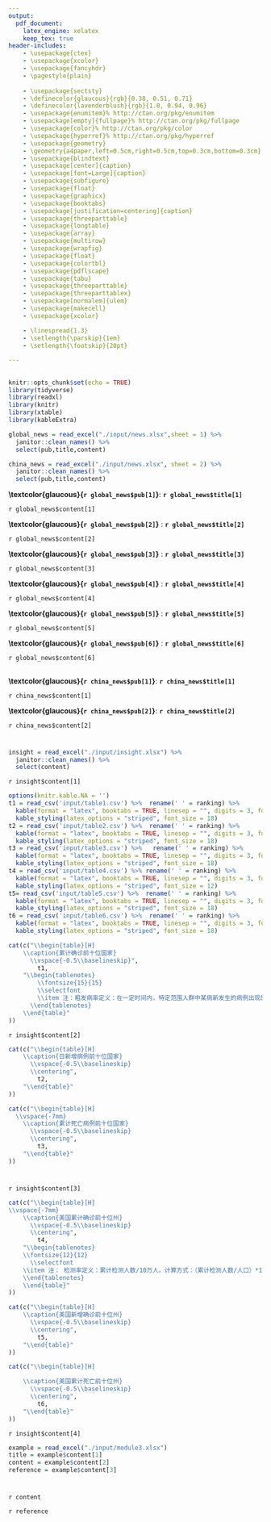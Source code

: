 ```yaml
---
output: 
  pdf_document:
    latex_engine: xelatex
    keep_tex: true
header-includes:
    - \usepackage{ctex}
    - \usepackage{xcolor}
    - \usepackage{fancyhdr}
    - \pagestyle{plain}
    
    - \usepackage{sectsty}
    - \definecolor{glaucous}{rgb}{0.38, 0.51, 0.71}
    - \definecolor{lavenderblush}{rgb}{1.0, 0.94, 0.96}
    - \usepackage{enumitem}% http://ctan.org/pkg/enumitem
    - \usepackage[empty]{fullpage}% http://ctan.org/pkg/fullpage
    - \usepackage{color}% http://ctan.org/pkg/color
    - \usepackage{hyperref}% http://ctan.org/pkg/hyperref
    - \usepackage{geometry}
    - \geometry{a4paper,left=0.5cm,right=0.5cm,top=0.3cm,bottom=0.3cm}
    - \usepackage{blindtext}
    - \usepackage[center]{caption}
    - \usepackage[font=Large]{caption}
    - \usepackage{subfigure}
    - \usepackage{float}
    - \usepackage{graphicx}
    - \usepackage{booktabs}
    - \usepackage[justification=centering]{caption}
    - \usepackage{threeparttable}
    - \usepackage{longtable}
    - \usepackage{array}
    - \usepackage{multirow}
    - \usepackage{wrapfig}
    - \usepackage{float}
    - \usepackage{colortbl}
    - \usepackage{pdflscape}
    - \usepackage{tabu}
    - \usepackage{threeparttable}
    - \usepackage{threeparttablex}
    - \usepackage[normalem]{ulem}
    - \usepackage{makecell}
    - \usepackage{xcolor}

    - \linespread{1.3}
    - \setlength{\parskip}{1em}
    - \setlength{\footskip}{20pt}

---
```

\fontsize{22}{22}
\selectfont
\vspace{-10truemm}

\newcommand{\resheading}[1]{%
  \noindent\fcolorbox{lavenderblush}{lavenderblush}{\makebox[\dimexpr\textwidth-2\fboxsep-2\fboxrule][l]{\textbf{~#1}}}%
}

\begin{center}
\includegraphics[height=2cm]{./input/logo2.png} 
\end{center}


\begin{center}
\fontsize{45}{45}
\textcolor{glaucous}{\textbf{新冠早报}}
\end{center}

\begin{center}
\fontsize{22}{22}
{\textcolor{glaucous}{\textbf{第19期 \space 4月16日}}}
\end{center}


\resheading{\Huge 每日新闻}


## \textcolor{glaucous}{\Huge 国际}


```r
knitr::opts_chunk$set(echo = TRUE)
library(tidyverse)
library(readxl)
library(knitr)
library(xtable)
library(kableExtra)

global_news = read_excel("./input/news.xlsx",sheet = 1) %>%
  janitor::clean_names() %>% 
  select(pub,title,content)

china_news = read_excel("./input/news.xlsx", sheet = 2) %>%
  janitor::clean_names() %>% 
  select(pub,title,content)
```


**\textcolor{glaucous}{`r global_news$pub[1]`}**: **`r global_news$title[1]`**

`r global_news$content[1]`

**\textcolor{glaucous}{`r global_news$pub[2]`}** : **`r global_news$title[2]`**

`r global_news$content[2]`

**\textcolor{glaucous}{`r global_news$pub[3]`}** : **`r global_news$title[3]`**

`r global_news$content[3]`

**\textcolor{glaucous}{`r global_news$pub[4]`}** : **`r global_news$title[4]`**

`r global_news$content[4]`

**\textcolor{glaucous}{`r global_news$pub[5]`}** : **`r global_news$title[5]`**

`r global_news$content[5]`

**\textcolor{glaucous}{`r global_news$pub[6]`}** : **`r global_news$title[6]`**

`r global_news$content[6]`

## \textcolor{glaucous}{\Huge 国内}
**\textcolor{glaucous}{`r china_news$pub[1]`}**: **`r china_news$title[1]`**

`r china_news$content[1]`

**\textcolor{glaucous}{`r china_news$pub[2]`}**: **`r china_news$title[2]`**

`r china_news$content[2]`





\resheading{\Huge 疫情观察}

\begin{Large}
{数据源：约翰霍普金斯大学，The COVID Tracking Project \\ 数据截止至：北京时间3月28日 早4:00}
\end{Large}

# \textcolor{glaucous}{\Huge 一、世界疫情}
```r
insight = read_excel("./input/insight.xlsx") %>%
  janitor::clean_names() %>% 
  select(content)
```

`r insight$content[1]`

\begin{figure}[H]
\caption{世界疫情分布图} %最终文档中希望显示的图片标题
\centering
\includegraphics[]{./input/covid1.png} %插入图片，[]中设置图片大小，{}中是图片文件名
\label{} %用于文内引用的标签
\end{figure}


```r
options(knitr.kable.NA = '')
t1 = read_csv('input/table1.csv') %>%  rename(' ' = ranking) %>%
  kable(format = "latex", booktabs = TRUE, linesep = "", digits = 3, format.args = list(big.mark = ',')) %>% 
  kable_styling(latex_options = "striped", font_size = 18)
t2 = read_csv('input/table2.csv') %>%  rename(' ' = ranking) %>% 
  kable(format = "latex", booktabs = TRUE, linesep = "", digits = 3, format.args = list(big.mark = ',')) %>% 
  kable_styling(latex_options = "striped", font_size = 18)
t3 = read_csv('input/table3.csv') %>%   rename(' ' = ranking) %>% 
  kable(format = "latex", booktabs = TRUE, linesep = "", digits = 3, format.args = list(big.mark = ',')) %>% 
  kable_styling(latex_options = "striped", font_size = 18)
t4 = read_csv('input/table4.csv') %>% rename(' ' = ranking) %>% 
  kable(format = "latex", booktabs = TRUE, linesep = "", digits = 3, format.args = list(big.mark = ',')) %>% 
  kable_styling(latex_options = "striped", font_size = 12)
t5= read_csv('input/table5.csv') %>%  rename(' ' = ranking) %>% 
  kable(format = "latex", booktabs = TRUE, linesep = "", digits = 3, format.args = list(big.mark = ',')) %>% 
  kable_styling(latex_options = "striped", font_size = 18)
t6 = read_csv('input/table6.csv') %>%  rename(' ' = ranking) %>% 
  kable(format = "latex", booktabs = TRUE, linesep = "", digits = 3, format.args = list(big.mark = ',')) %>% 
  kable_styling(latex_options = "striped", font_size = 18)
```

```r
cat(c("\\begin{table}[H]
    \\caption{累计确诊前十位国家}
      \\vspace{-0.5\\baselineskip}",
        t1,
    "\\begin{tablenotes}
        \\fontsize{15}{15}
        \\selectfont
        \\item 注：粗发病率定义：在一定时间内，特定范围人群中某病新发生的病例出现的频率。计算方式：（累计确诊病例/人口）×10万  %此处加入注释信息
      \\end{tablenotes}
    \\end{table}"
))
```



`r insight$content[2]`

```r
cat(c("\\begin{table}[H]
    \\caption{日新增病例前十位国家}
      \\vspace{-0.5\\baselineskip}
      \\centering",
        t2,
    "\\end{table}"
))

cat(c("\\begin{table}[H]
  \\vspace{-7mm}
    \\caption{累计死亡病例前十位国家}
      \\vspace{-0.5\\baselineskip}
      \\centering",
        t3,
    "\\end{table}"
))
```

\begin{figure}[H]
\centering
\begin{minipage}[b]{0.48\linewidth}
\caption{日新增确诊病例国家趋势图\\（中国及其他前五位国家）}
\includegraphics[]{./input/covid2.pdf}
\label{}
\end{minipage}
\quad
\begin{minipage}[b]{0.48\linewidth}
\caption{日新增死亡病例国家趋势图\\（前五位国家） }
\includegraphics[]{./input/covid3.pdf}
\label{}
\end{minipage}
\end{figure}




# \textcolor{glaucous}{\Huge 二、美国疫情}

`r insight$content[3]`

\begin{figure}[H] 
\caption{美国本土疫情分布图} %最终文档中希望显示的图片标题
\centering
\includegraphics[]{./input/covid4.png} %插入图片，[]中设置图片大小，{}中是图片文件名
\label{} %用于文内引用的标签
\end{figure}


```r
cat(c("\\begin{table}[H]
\\vspace{-7mm}
    \\caption{美国累计确诊前十位州}
      \\vspace{-0.5\\baselineskip}
      \\centering",
        t4,
    "\\begin{tablenotes}
    \\fontsize{12}{12}
      \\selectfont
    \\item 注： 检测率定义：累计检测人数/10万人。计算方式：（累计检测人数/人口）*10万
    \\end{tablenotes}
    \\end{table}"
))
```



\begin{figure}[H]
\centering
\begin{minipage}[b]{0.48\linewidth}
\caption{美国日新增确诊前五位州趋势图}
\includegraphics[]{./input/covid5.pdf}
\label{}
\end{minipage}
\quad
\begin{minipage}[b]{0.48\linewidth}
\caption{美国日新增死亡前五位州趋势图}
\includegraphics[]{./input/covid6.pdf}
\label{}
\end{minipage}
\end{figure}


```r
cat(c("\\begin{table}[H]
    \\caption{美国新增确诊前十位州}
      \\vspace{-0.5\\baselineskip}
      \\centering",
        t5,
    "\\end{table}"
))

cat(c("\\begin{table}[H]

    \\caption{美国累计死亡前十位州}
      \\vspace{-0.5\\baselineskip}
      \\centering",
        t6,
    "\\end{table}"
))
```



`r insight$content[4]`


\resheading{\Huge 疫情观察}

```r
example = read_excel("./input/module3.xlsx")
title = example$content[1]
content = example$content[2]
reference = example$content[3]
```


# \textcolor{glaucous}{\Huge `r title`}

`r content`




\Large `r reference`


\centering
\fontsize{12}{12}
\selectfont
\begin{tabular}{ll}

主编：马晶  &  副主编:薛成海\,  仁晖  \\
执行责任编辑:王冠  & 责任编辑:乐昊欣\, 闫怡璇 \\
新闻组:张宁\, 张心其  & 数据分析:杜兆慧 \\
案例分析: 史珂玮  &  微信排版:韩佩瑾 \\
\multicolumn{2}{l}{可视化组:张立达\, 孙昊\, 唐星鸿\, 齐维为\, 刘逸洋\,张祺珉\,周梓淇}

\end{tabular}




                   